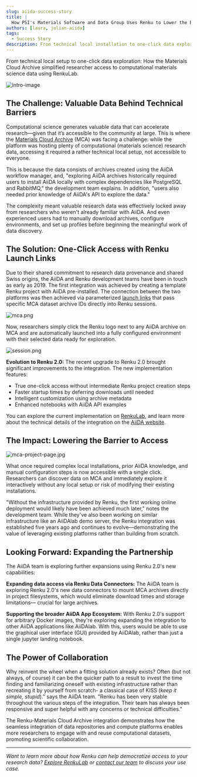 ```yaml
---
slug: aiida-success-story
title: |
  How PSI's Materials Software and Data Group Uses Renku to Lower the Barrier to Entry for Data Reuse
authors: [laura, julian-aiida]
tags:
  - Success Story
description: From technical local installation to one-click data exploration
---
```


From technical local setup to one-click data exploration: How the Materials Cloud Archive simplified
researcher access to computational materials science data using RenkuLab.

![intro-image](intro-image.png)

<!-- truncate -->

## The Challenge: Valuable Data Behind Technical Barriers

Computational science generates valuable data that can accelerate research—given that it’s
accessible to the community at large. This is where the [Materials Cloud
Archive](https://www.materialscloud.org/home) (MCA) was facing a challenge: while the platform was
hosting plenty of computational (materials science) research data, accessing it required a rather
technical local setup, not accessible to everyone.

This is because the data consists of archives created using the AiiDA workflow manager, and,
"exploring AiiDA archives historically required users to install AiiDA locally with complex
dependencies like PostgreSQL and RabbitMQ," the development team explains. In addition, "users also
needed prior knowledge of AiiDA's API to explore the data."

The complexity meant valuable research data was effectively locked away from researchers who weren't
already familiar with AiiDA. And even experienced users had to manually download archives, configure
environments, and set up profiles before beginning the meaningful work of data discovery.

## The Solution: One-Click Access with Renku Launch Links

Due to their shared commitment to research data provenance and shared Swiss origins, the AiiDA and
Renku development teams have been in touch as early as 2019. The first integration was achieved
by creating a template Renku project with AiiDA pre-installed. The connection between the two platforms
was then achieved via parameterized [launch
links](https://blog.renkulab.io/release-2025-05/#share-session-launch-links) that pass specific
MCA dataset archive IDs directly into Renku sessions.

![mca.png](mca.png)

Now, researchers simply click the Renku logo next to any AiiDA archive on MCA and are automatically
launched into a fully configured environment with their selected data ready for exploration.

![session.png](session.png)

**Evolution to Renku 2.0:** The recent upgrade to Renku 2.0 brought significant improvements to the
integration. The new implementation features:

- True one-click access without intermediate Renku project creation steps
- Faster startup times by deferring downloads until needed
- Intelligent customization using archive metadata
- Enhanced notebooks with AiiDA API examples

You can explore the current implementation on
[RenkuLab](https://renkulab.io/p/aiida/materials-cloud-archive), and learn more about the technical
details of the integration on the [AiiDA
website](https://aiida.net/news/posts/2025-10-10-aiida-renku-integration.html).

## The Impact: Lowering the Barrier to Access

![mca-project-page.jpg](mca-project-page.jpg)

What once required complex local installations, prior AiiDA knowledge, and manual configuration
steps is now accessible with a single click. Researchers can discover data on MCA and immediately
explore it interactively without any local setup or risk of modifying their existing installations.

"Without the infrastructure provided by Renku, the first working online deployment would likely have
been achieved much later," notes the development team. While they've also been working on similar
infrastructure like an AiiDAlab demo server, the Renku integration was established five years ago
and continues to evolve—demonstrating the value of leveraging existing platforms rather than
building from scratch.

## Looking Forward: Expanding the Partnership

The AiiDA team is exploring further expansions using Renku 2.0's new capabilities:

**Expanding data access via Renku Data Connectors:** The AiiDA team is exploring Renku 2.0's new
data connectors to mount MCA archives directly in project filesystems, which would eliminate
download times and storage limitations— crucial for large archives.

**Supporting the broader AiiDA App Ecosystem:** With Renku 2.0's support for arbitrary Docker
images, they're exploring expanding the integration to other AiiDA applications like AiiDAlab. With
this, users would be able to use the graphical user interface (GUI) provided by AiiDAlab, rather
than just a single jupyter landing notebook.

## The Power of Collaboration

Why reinvent the wheel when a fitting solution already exists? Often (but not always, of course) it
can be the quicker path to a result to invest the time finding and familiarizing oneself with
existing infrastructure rather than recreating it by yourself from scratch- a classical case of
KISS (_keep it simple, stupid_)." says the AiiDA team. "Renku has been very stable throughout the
various steps of the integration. Their team has always been responsive and super helpful with any
concerns or technical difficulties."

The Renku-Materials Cloud Archive integration demonstrates how the seamless integration of data
repositories and compute platforms enables more researchers to engage with and reuse computational
datasets, promoting scientific collaboration.

---

_Want to learn more about how Renku can help democratize access to your research data? [Explore
RenkuLab](https://renkulab.io/) or [contact our
team](https://renku.notion.site/Contact-dd098db288ff433893a4d4d429da99c1) to discuss your use case._
